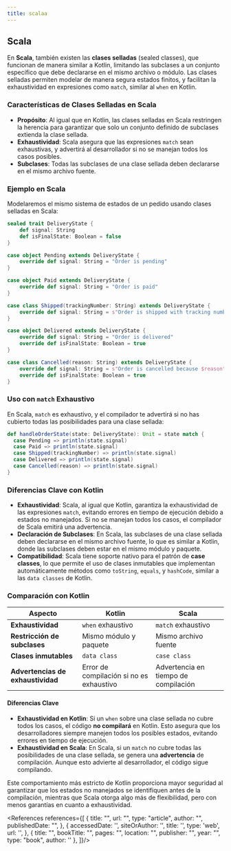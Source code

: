 ```yaml
---
title: scalaa
---
```


<ReadingTime/>

## Scala

En **Scala**, también existen las **clases selladas** (sealed classes), que funcionan de manera similar a Kotlin, limitando las subclases a un conjunto específico que debe declararse en el mismo archivo o módulo. Las clases selladas permiten modelar de manera segura estados finitos, y facilitan la exhaustividad en expresiones como `match`, similar al `when` en Kotlin.

### Características de Clases Selladas en Scala

- **Propósito**: Al igual que en Kotlin, las clases selladas en Scala restringen la herencia para garantizar que solo un conjunto definido de subclases extienda la clase sellada.
- **Exhaustividad**: Scala asegura que las expresiones `match` sean exhaustivas, y advertirá al desarrollador si no se manejan todos los casos posibles.
- **Subclases**: Todas las subclases de una clase sellada deben declararse en el mismo archivo fuente.

### Ejemplo en Scala

Modelaremos el mismo sistema de estados de un pedido usando clases selladas en Scala:

```scala
sealed trait DeliveryState {
    def signal: String
    def isFinalState: Boolean = false
}

case object Pending extends DeliveryState {
    override def signal: String = "Order is pending"
}

case object Paid extends DeliveryState {
    override def signal: String = "Order is paid"
}

case class Shipped(trackingNumber: String) extends DeliveryState {
    override def signal: String = s"Order is shipped with tracking number $trackingNumber"
}

case object Delivered extends DeliveryState {
    override def signal: String = "Order is delivered"
    override def isFinalState: Boolean = true
}

case class Cancelled(reason: String) extends DeliveryState {
    override def signal: String = s"Order is cancelled because $reason"
    override def isFinalState: Boolean = true
}
```

### Uso con `match` Exhaustivo

En Scala, `match` es exhaustivo, y el compilador te advertirá si no has cubierto todas las posibilidades para una clase sellada:

```scala
def handleOrderState(state: DeliveryState): Unit = state match {
  case Pending => println(state.signal)
  case Paid => println(state.signal)
  case Shipped(trackingNumber) => println(state.signal)
  case Delivered => println(state.signal)
  case Cancelled(reason) => println(state.signal)
}
```

### Diferencias Clave con Kotlin

- **Exhaustividad**: Scala, al igual que Kotlin, garantiza la exhaustividad de las expresiones `match`, evitando errores en tiempo de ejecución debido a estados no manejados. Si no se manejan todos los casos, el compilador de Scala emitirá una advertencia.
- **Declaración de Subclases**: En Scala, las subclases de una clase sellada deben declararse en el mismo archivo fuente, lo que es similar a Kotlin, donde las subclases deben estar en el mismo módulo y paquete.
- **Compatibilidad**: Scala tiene soporte nativo para el patrón de **case classes**, lo que permite el uso de clases inmutables que implementan automáticamente métodos como `toString`, `equals`, y `hashCode`, similar a las `data classes` de Kotlin.

### Comparación con Kotlin

| Aspecto                           | Kotlin                                   | Scala                                |
|-----------------------------------|------------------------------------------|--------------------------------------|
| **Exhaustividad**                 | `when` exhaustivo                        | `match` exhaustivo                   |
| **Restricción de subclases**      | Mismo módulo y paquete                   | Mismo archivo fuente                 |
| **Clases inmutables**             | `data class`                             | `case class`                         |
| **Advertencias de exhaustividad** | Error de compilación si no es exhaustivo | Advertencia en tiempo de compilación |

#### Diferencias Clave

- **Exhaustividad en Kotlin**: Si un `when` sobre una clase sellada no cubre todos los casos, el código **no compilará** en Kotlin. Esto asegura que los desarrolladores siempre manejen todos los posibles estados, evitando errores en tiempo de ejecución.
- **Exhaustividad en Scala**: En Scala, si un `match` no cubre todas las posibilidades de una clase sellada, se genera una **advertencia** de compilación. Aunque esto advierte al desarrollador, el código sigue compilando.

Este comportamiento más estricto de Kotlin proporciona mayor seguridad al garantizar que los estados no manejados se identifiquen antes de la compilación, mientras que Scala otorga algo más de flexibilidad, pero con menos garantías en cuanto a exhaustividad.

<References references={[
    {
        title: "",
        url: "",
        type: "article",
        author: "",
        publishedDate: "",
    },
    {
        accessedDate: '',
        siteOrAuthor: '',
        title: '',
        type: 'web',
        url: '',
    },
    {
        title: "",
        bookTitle: "",
        pages: "",
        location: "",
        publisher: "",
        year: "",
        type: "book",
        author: ''
    },
]}/>
